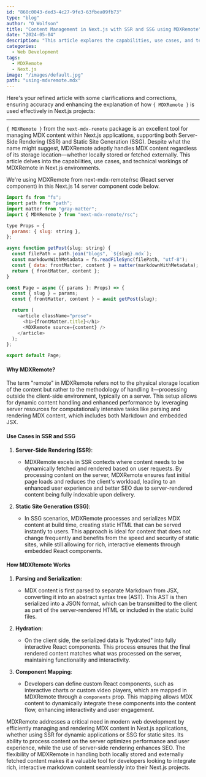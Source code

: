 ```yaml
---
id: "860c0043-ded3-4c27-9fe3-63fbea09fb73"
type: "blog"
author: "O Wolfson"
title: "Content Management in Next.js with SSR and SSG using MDXRemote"
date: "2024-05-04"
description: "This article explores the capabilities, use cases, and technical workings of MDXRemote in Next.js environments."
categories:
  - Web Development
tags:
  - MDXRemote
  - Next.js
image: "/images/default.jpg"
path: "using-mdxremote.mdx"
---
```


Here's your refined article with some clarifications and corrections, ensuring accuracy and enhancing the explanation of how `{ MDXRemote }` is used effectively in Next.js projects:

---

`{ MDXRemote }` from the `next-mdx-remote` package is an excellent tool for managing MDX content within Next.js applications, supporting both Server-Side Rendering (SSR) and Static Site Generation (SSG). Despite what the name might suggest, MDXRemote adeptly handles MDX content regardless of its storage location—whether locally stored or fetched externally. This article delves into the capabilities, use cases, and technical workings of MDXRemote in Next.js environments.

We're using MDXRemote from next-mdx-remote/rsc (React server component) in this Next.js 14 server component code below.

```javascript
import fs from "fs";
import path from "path";
import matter from "gray-matter";
import { MDXRemote } from "next-mdx-remote/rsc";

type Props = {
  params: { slug: string },
};

async function getPost(slug: string) {
  const filePath = path.join("blogs", `${slug}.mdx`);
  const markdownWithMetadata = fs.readFileSync(filePath, "utf-8");
  const { data: frontMatter, content } = matter(markdownWithMetadata);
  return { frontMatter, content };
}

const Page = async ({ params }: Props) => {
  const { slug } = params;
  const { frontMatter, content } = await getPost(slug);

  return (
    <article className="prose">
      <h1>{frontMatter.title}</h1>
      <MDXRemote source={content} />
    </article>
  );
};

export default Page;
```

#### Why MDXRemote?

The term "remote" in MDXRemote refers not to the physical storage location of the content but rather to the methodology of handling it—processing outside the client-side environment, typically on a server. This setup allows for dynamic content handling and enhanced performance by leveraging server resources for computationally intensive tasks like parsing and rendering MDX content, which includes both Markdown and embedded JSX.

#### Use Cases in SSR and SSG

1. **Server-Side Rendering (SSR)**:

   - MDXRemote excels in SSR contexts where content needs to be dynamically fetched and rendered based on user requests. By processing content on the server, MDXRemote ensures fast initial page loads and reduces the client's workload, leading to an enhanced user experience and better SEO due to server-rendered content being fully indexable upon delivery.

2. **Static Site Generation (SSG)**:
   - In SSG scenarios, MDXRemote processes and serializes MDX content at build time, creating static HTML that can be served instantly to users. This approach is ideal for content that does not change frequently and benefits from the speed and security of static sites, while still allowing for rich, interactive elements through embedded React components.

#### How MDXRemote Works

1. **Parsing and Serialization**:

   - MDX content is first parsed to separate Markdown from JSX, converting it into an abstract syntax tree (AST). This AST is then serialized into a JSON format, which can be transmitted to the client as part of the server-rendered HTML or included in the static build files.

2. **Hydration**:

   - On the client side, the serialized data is "hydrated" into fully interactive React components. This process ensures that the final rendered content matches what was processed on the server, maintaining functionality and interactivity.

3. **Component Mapping**:
   - Developers can define custom React components, such as interactive charts or custom video players, which are mapped in MDXRemote through a `components` prop. This mapping allows MDX content to dynamically integrate these components into the content flow, enhancing interactivity and user engagement.

MDXRemote addresses a critical need in modern web development by efficiently managing and rendering MDX content in Next.js applications, whether using SSR for dynamic applications or SSG for static sites. Its ability to process content on the server optimizes performance and user experience, while the use of server-side rendering enhances SEO. The flexibility of MDXRemote in handling both locally stored and externally fetched content makes it a valuable tool for developers looking to integrate rich, interactive markdown content seamlessly into their Next.js projects.
